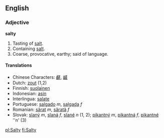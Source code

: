 ==English==
===Adjective===
'''salty'''

#Tasting of [[salt]].
#Containing [[salt]].
#Coarse, provocative, earthy; said of language.

====Translations====
*Chinese Characters: [[鹺]], [[鹾]]
*Dutch: [[zout]] (1,2)
*Finnish: [[suolainen]]
*Indonesian: [[asin]]
*Interlingua: [[salate]]
*Portuguese: [[salgado]] ''m'', [[salgada]] ''f''
*Romanian: [[sărat]] ''m'', [[sărată]] ''f''
*Slovak: [[slaný]] ''m'', [[slaná]] ''f'', [[slané]] ''n'' (1, 2); [[pikantný]] ''m'', [[pikantná]] ''f'', [[pikantné]] ''n' (3)

[[pl:Salty]]
[[fi:Salty]]